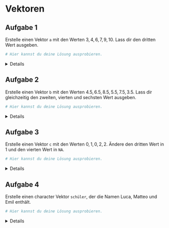 
# Vektoren


## Aufgabe 1

Erstelle einen Vektor `a` mit den Werten $3, 4, 6, 7, 9, 10$. Lass dir den dritten Wert ausgeben. 

```r
# Hier kannst du deine Lösung ausprobieren.


```

<!-- loesung: start-->
<details>
```r

a <- c(3, 4, 6, 7, 10)
a[3]

```
</details>
<!-- loesung: ende-->


## Aufgabe 2

Erstelle einen Vektor `b` mit den Werten $4.5, 6.5, 8.5, 5.5, 7.5, 3.5$. Lass dir gleichzeitig den zweiten, vierten und sechsten Wert ausgeben. 

```r
# Hier kannst du deine Lösung ausprobieren.


```

<!-- loesung: start-->
<details>
```r

b <- c(4.5, 6.5, 8.5, 5.5, 7.5, 3.5)
b[c(2,4,6)]

```
</details>
<!-- loesung: ende-->


## Aufgabe 3

Erstelle einen Vektor `c` mit den Werten $0, 1, 0, 2, 2$. Ändere den dritten Wert in $1$ und den vierten Wert in `NA`. 

```r
# Hier kannst du deine Lösung ausprobieren.


```

<!-- loesung: start-->
<details>
```r

c <- c(0, 1, 0, 2, 2)
c[3] <- 1
c[4] <- NA

```
</details>
<!-- loesung: ende-->


## Aufgabe 4

Erstelle einen character Vektor `schüler`, der die Namen Luca, Matteo und Emil enthält.

```r
# Hier kannst du deine Lösung ausprobieren.


```

<!-- loesung: start-->
<details>
```r

schüler <- c("Luca", "Matteo", "Emil")

```
</details>
<!-- loesung: ende-->
